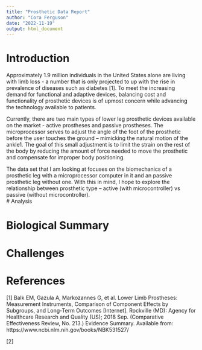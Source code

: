 ```yaml
---
title: "Prosthetic Data Report"
author: "Cora Ferguson"
date: "2022-11-19"
output: html_document
---
```


# Introduction
Approximately 1.9 million individuals in the United States alone are living with limb loss - a number that is only projected to up with the rise in prevalence of diseases such as diabetes [1].  To meet the increasing demand for functional and adaptive devices, balancing cost and functionality of prosthetic devices is of upmost concern while advancing the technology available to patients.

Currently, there are two main types of lower leg prosthetic devices available on the market - active prostheses and passive prostheses. The microprocessor serves to adjust the angle of the foot of the prosthetic before the user touches the ground – mimicking the natural motion of the ankle1.  The goal of this small adjustment is to limit the strain on the rest of the body by reducing the amount of force needed to move the prosthetic and compensate for improper body positioning. 


The data set that I am looking at focuses on the biomechanics of a prosthetic leg with a microprocessor computer in it and an passive prosthetic leg without one.   With this in mind, I hope to explore the relationship between prosthetic type – active (with microcontroller) vs passive (without microcontroller).  
# Analysis

# Biological Summary

# Challenges

# References
[1] Balk EM, Gazula A, Markozannes G, et al. Lower Limb Prostheses: Measurement Instruments, Comparison of Component Effects by Subgroups, and Long-Term Outcomes [Internet]. Rockville (MD): Agency for Healthcare Research and Quality (US); 2018 Sep. (Comparative Effectiveness Review, No. 213.) Evidence Summary. Available from: https://www.ncbi.nlm.nih.gov/books/NBK531527/

[2] 